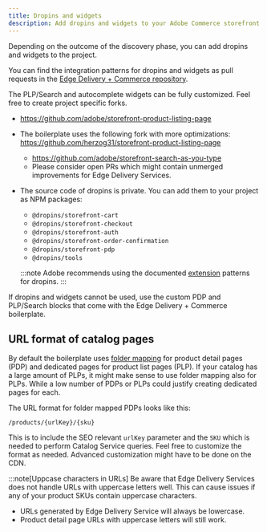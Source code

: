 ```yaml
---
title: Dropins and widgets
description: Add dropins and widgets to your Adobe Commerce storefront on Edge Delivery Services project.
---
```


Depending on the outcome of the discovery phase, you can add dropins and widgets to the project.

You can find the integration patterns for dropins and widgets as pull requests in the [Edge Delivery + Commerce repository](https://github.com/hlxsites/aem-boilerplate-commerce).

The PLP/Search and autocomplete widgets can be fully customized. Feel free to create project specific forks.
  * https://github.com/adobe/storefront-product-listing-page
  * The boilerplate uses the following fork with more optimizations: https://github.com/herzog31/storefront-product-listing-page
      * https://github.com/adobe/storefront-search-as-you-type
      * Please consider open PRs which might contain unmerged improvements for Edge Delivery Services.

* The source code of dropins is private. You can add them to your project as NPM packages:
  * `@dropins/storefront-cart`
  * `@dropins/storefront-checkout`
  * `@dropins/storefront-auth`
  * `@dropins/storefront-order-confirmation`
  * `@dropins/storefront-pdp`
  * `@dropins/tools`
  
  :::note
  Adobe recommends using the documented [extension](/dropins/all/extending/) patterns for dropins.
  :::

If dropins and widgets cannot be used, use the custom PDP and PLP/Search blocks that come with the Edge Delivery + Commerce boilerplate.

## URL format of catalog pages

By default the boilerplate uses [folder mapping](https://www.aem.live/developer/folder-mapping) for product detail pages (PDP) and dedicated pages for product list pages (PLP). If your catalog has a large amount of PLPs, it might make sense to use folder mapping also for PLPs. While a low number of PDPs or PLPs could justify creating dedicated pages for each.

The URL format for folder mapped PDPs looks like this:

```plaintext
/products/{urlKey}/{sku}
```

This is to include the SEO relevant `urlKey` parameter and the `SKU` which is needed to perform Catalog Service queries. Feel free to customize the format as needed. Advanced customization might have to be done on the CDN.

:::note[Uppcase characters in URLs]
Be aware that Edge Delivery Services does not handle URLs with uppercase letters well. This can cause issues if any of your product SKUs contain uppercase characters.
  * URLs generated by Edge Delivery Service will always be lowercase.
  * Product detail page URLs with uppercase letters will still work.
